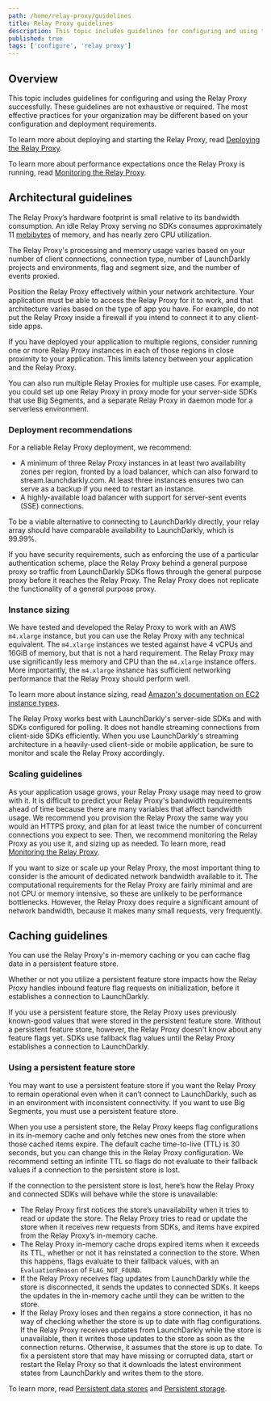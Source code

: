 ```yaml
---
path: /home/relay-proxy/guidelines
title: Relay Proxy guidelines
description: This topic includes guidelines for configuring and using the Relay Proxy successfully.
published: true
tags: ['configure', 'relay proxy']
---
```


## Overview

This topic includes guidelines for configuring and using the Relay Proxy successfully. These guidelines are not exhaustive or required. The most effective practices for your organization may be different based on your configuration and deployment requirements.

To learn more about deploying and starting the Relay Proxy, read [Deploying the Relay Proxy](/home/relay-proxy/deploying).

To learn more about performance expectations once the Relay Proxy is running, read [Monitoring the Relay Proxy](/home/relay-proxy/monitoring).

## Architectural guidelines

The Relay Proxy’s hardware footprint is small relative to its bandwidth consumption. An idle Relay Proxy serving no SDKs consumes approximately 11 [mebibytes](https://simple.wikipedia.org/wiki/Mebibyte) of memory, and has nearly zero CPU utilization.

The Relay Proxy's processing and memory usage varies based on your number of client connections, connection type, number of LaunchDarkly projects and environments, flag and segment size, and the number of events proxied.

Position the Relay Proxy effectively within your network architecture. Your application must be able to access the Relay Proxy for it to work, and that architecture varies based on the type of app you have. For example, do not put the Relay Proxy inside a firewall if you intend to connect it to any client-side apps.

If you have deployed your application to multiple regions, consider running one or more Relay Proxy instances in each of those regions in close proximity to your application. This limits latency between your application and the Relay Proxy.

You can also run multiple Relay Proxies for multiple use cases. For example, you could set up one Relay Proxy in proxy mode for your server-side SDKs that use Big Segments, and a separate Relay Proxy in daemon mode for a serverless environment.

### Deployment recommendations

For a reliable Relay Proxy deployment, we recommend:

- A minimum of three Relay Proxy instances in at least two availability zones per region, fronted by a load balancer, which can also forward to stream.launchdarkly.com. At least three instances ensures two can serve as a backup if you need to restart an instance.
- A highly-available load balancer with support for server-sent events (SSE) connections.

To be a viable alternative to connecting to LaunchDarkly directly, your relay array should have comparable availability to LaunchDarkly, which is 99.99%.

If you have security requirements, such as enforcing the use of a particular authentication scheme, place the Relay Proxy behind a general purpose proxy so traffic from LaunchDarkly SDKs flows through the general purpose proxy before it reaches the Relay Proxy. The Relay Proxy does not replicate the functionality of a general purpose proxy.

### Instance sizing

We have tested and developed the Relay Proxy to work with an AWS `m4.xlarge` instance, but you can use the Relay Proxy with any technical equivalent. The `m4.xlarge` instances we tested against have 4 vCPUs and 16GiB of memory, but that is not a hard requirement. The Relay Proxy may use significantly less memory and CPU than the `m4.xlarge` instance offers. More importantly, the `m4.xlarge` instance has sufficient networking performance that the Relay Proxy should perform well.

To learn more about instance sizing, read [Amazon's documentation on EC2 instance types](https://aws.amazon.com/ec2/instance-types/).

The Relay Proxy works best with LaunchDarkly's server-side SDKs and with SDKs configured for polling. It does not handle streaming connections from client-side SDKs efficiently. When you use LaunchDarkly's streaming architecture in a heavily-used client-side or mobile application, be sure to monitor and scale the Relay Proxy accordingly.

### Scaling guidelines

As your application usage grows, your Relay Proxy usage may need to grow with it. It is difficult to predict your Relay Proxy's bandwidth requirements ahead of time because there are many variables that affect bandwidth usage. We recommend you provision the Relay Proxy the same way you would an HTTPS proxy, and plan for at least twice the number of concurrent connections you expect to see. Then, we recommend monitoring the Relay Proxy as you use it, and sizing up as needed. To learn more, read [Monitoring the Relay Proxy](/home/relay-proxy/monitoring).

If you want to size or scale up your Relay Proxy, the most important thing to consider is the amount of dedicated network bandwidth available to it. The computational requirements for the Relay Proxy are fairly minimal and are not CPU or memory intensive, so these are unlikely to be performance bottlenecks. However, the Relay Proxy does require a significant amount of network bandwidth, because it makes many small requests, very frequently.

## Caching guidelines

You can use the Relay Proxy's in-memory caching or you can cache flag data in a persistent feature store. 

Whether or not you utilize a persistent feature store impacts how the Relay Proxy handles inbound feature flag requests on initialization, before it establishes a connection to LaunchDarkly.

If you use a persistent feature store, the Relay Proxy uses previously known-good values that were stored in the persistent feature store. Without a persistent feature store, however, the Relay Proxy doesn't know about any feature flags yet. SDKs use fallback flag values until the Relay Proxy establishes a connection to LaunchDarkly.

### Using a persistent feature store

You may want to use a persistent feature store if you want the Relay Proxy to remain operational even when it can’t connect to LaunchDarkly, such as in an environment with inconsistent connectivity. If you want to use Big Segments, you must use a persistent feature store.

When you use a persistent store, the Relay Proxy keeps flag configurations in its in-memory cache and only fetches new ones from the store when those cached items expire. The default cache time-to-live (TTL) is 30 seconds, but you can change this in the Relay Proxy configuration. We recommend setting an infinite TTL so flags do not evaluate to their fallback values if a connection to the persistent store is lost.

If the connection to the persistent store is lost, here’s how the Relay Proxy and connected SDKs will behave while the store is unavailable:

- The Relay Proxy first notices the store’s unavailability when it tries to read or update the store. The Relay Proxy tries to read or update the store when it receives new requests from SDKs, and items have expired from the Relay Proxy’s in-memory cache.
- The Relay Proxy in-memory cache drops expired items when it exceeds its TTL, whether or not it has reinstated a connection to the store. When this happens, flags evaluate to their fallback values, with an `EvaluationReason` of `FLAG_NOT_FOUND`.
- If the Relay Proxy receives flag updates from LaunchDarkly while the store is disconnected, it sends the updates to connected SDKs. It keeps the updates in the in-memory cache until they can be written to the store.
- If the Relay Proxy loses and then regains a store connection, it has no way of checking whether the store is up to date with flag configurations. If the Relay Proxy receives updates from LaunchDarkly while the store is unavailable, then it writes those updates to the store as soon as the connection returns. Otherwise, it assumes that the store is up to date. To fix a persistent store that may have missing or corrupted data, start or restart the Relay Proxy so that it downloads the latest environment states from LaunchDarkly and writes them to the store.

To learn more, read [Persistent data stores](/sdk/concepts/data-stores) and [Persistent storage](https://github.com/launchdarkly/ld-relay#persistent-storage).